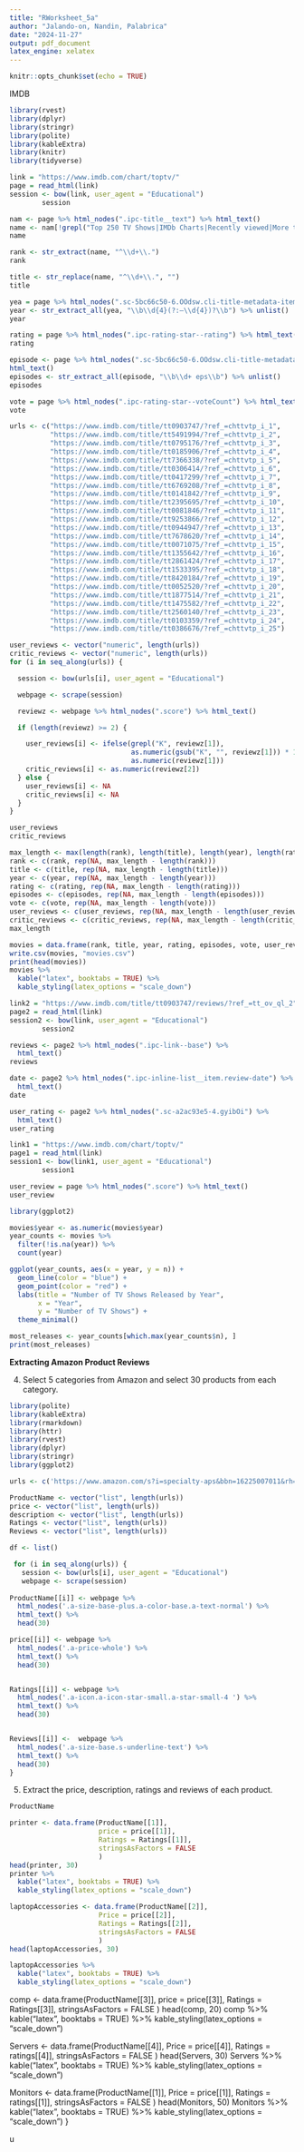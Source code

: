 ```yaml
---
title: "RWorksheet_5a"
author: "Jalando-on, Nandin, Palabrica"
date: "2024-11-27"
output: pdf_document
latex_engine: xelatex
---
```


```r
knitr::opts_chunk$set(echo = TRUE)

```

IMDB

```r
library(rvest)
library(dplyr)
library(stringr)
library(polite)
library(kableExtra)
library(knitr)
library(tidyverse)

link = "https://www.imdb.com/chart/toptv/"
page = read_html(link)
session <- bow(link, user_agent = "Educational") 
        session
```

```r
nam <- page %>% html_nodes(".ipc-title__text") %>% html_text()
name <- nam[!grepl("Top 250 TV Shows|IMDb Charts|Recently viewed|More to explore", nam, ignore.case = TRUE)]
name
```
```r
rank <- str_extract(name, "^\\d+\\.")
rank
```


```r
title <- str_replace(name, "^\\d+\\.", "")
title
```


```r
yea = page %>% html_nodes(".sc-5bc66c50-6.OOdsw.cli-title-metadata-item") %>% html_text()
year <- str_extract_all(yea, "\\b\\d{4}(?:–\\d{4})?\\b") %>% unlist()
year
```


```r
rating = page %>% html_nodes(".ipc-rating-star--rating") %>% html_text()
rating
```


```r
episode <- page %>% html_nodes(".sc-5bc66c50-6.OOdsw.cli-title-metadata-item") %>%
html_text()
episodes <- str_extract_all(episode, "\\b\\d+ eps\\b") %>% unlist()
episodes
```

```r
vote = page %>% html_nodes(".ipc-rating-star--voteCount") %>% html_text()
vote
```
```r
urls <- c("https://www.imdb.com/title/tt0903747/?ref_=chttvtp_i_1", 
          "https://www.imdb.com/title/tt5491994/?ref_=chttvtp_i_2",
          "https://www.imdb.com/title/tt0795176/?ref_=chttvtp_i_3",
          "https://www.imdb.com/title/tt0185906/?ref_=chttvtp_i_4",
          "https://www.imdb.com/title/tt7366338/?ref_=chttvtp_i_5",
          "https://www.imdb.com/title/tt0306414/?ref_=chttvtp_i_6",
          "https://www.imdb.com/title/tt0417299/?ref_=chttvtp_i_7",
          "https://www.imdb.com/title/tt6769208/?ref_=chttvtp_i_8",
          "https://www.imdb.com/title/tt0141842/?ref_=chttvtp_i_9",
          "https://www.imdb.com/title/tt2395695/?ref_=chttvtp_i_10",
          "https://www.imdb.com/title/tt0081846/?ref_=chttvtp_i_11",
          "https://www.imdb.com/title/tt9253866/?ref_=chttvtp_i_12",
          "https://www.imdb.com/title/tt0944947/?ref_=chttvtp_i_13",
          "https://www.imdb.com/title/tt7678620/?ref_=chttvtp_i_14",
          "https://www.imdb.com/title/tt0071075/?ref_=chttvtp_i_15",
          "https://www.imdb.com/title/tt1355642/?ref_=chttvtp_i_16",
          "https://www.imdb.com/title/tt2861424/?ref_=chttvtp_i_17",
          "https://www.imdb.com/title/tt1533395/?ref_=chttvtp_i_18",
          "https://www.imdb.com/title/tt8420184/?ref_=chttvtp_i_19",
          "https://www.imdb.com/title/tt0052520/?ref_=chttvtp_i_20",
          "https://www.imdb.com/title/tt1877514/?ref_=chttvtp_i_21",
          "https://www.imdb.com/title/tt1475582/?ref_=chttvtp_i_22",
          "https://www.imdb.com/title/tt2560140/?ref_=chttvtp_i_23",
          "https://www.imdb.com/title/tt0103359/?ref_=chttvtp_i_24",
          "https://www.imdb.com/title/tt0386676/?ref_=chttvtp_i_25")

user_reviews <- vector("numeric", length(urls))
critic_reviews <- vector("numeric", length(urls))
for (i in seq_along(urls)) {

  session <- bow(urls[i], user_agent = "Educational")

  webpage <- scrape(session)

  reviewz <- webpage %>% html_nodes(".score") %>% html_text()

  if (length(reviewz) >= 2) {

    user_reviews[i] <- ifelse(grepl("K", reviewz[1]), 
                              as.numeric(gsub("K", "", reviewz[1])) * 1000, 
                              as.numeric(reviewz[1]))
    critic_reviews[i] <- as.numeric(reviewz[2])
  } else {
    user_reviews[i] <- NA
    critic_reviews[i] <- NA
  }
}
```


```r
user_reviews
critic_reviews
```

```r
max_length <- max(length(rank), length(title), length(year), length(rating), length(episodes), length(vote))
rank <- c(rank, rep(NA, max_length - length(rank)))
title <- c(title, rep(NA, max_length - length(title)))
year <- c(year, rep(NA, max_length - length(year)))
rating <- c(rating, rep(NA, max_length - length(rating)))
episodes <- c(episodes, rep(NA, max_length - length(episodes)))
vote <- c(vote, rep(NA, max_length - length(vote)))
user_reviews <- c(user_reviews, rep(NA, max_length - length(user_reviews)))
critic_reviews <- c(critic_reviews, rep(NA, max_length - length(critic_reviews)))
max_length
```
```r
movies = data.frame(rank, title, year, rating, episodes, vote, user_reviews, critic_reviews, stringsAsFactors = FALSE)
write.csv(movies, "movies.csv")
print(head(movies))
movies %>%
  kable("latex", booktabs = TRUE) %>%
  kable_styling(latex_options = "scale_down")
```
```r
link2 = "https://www.imdb.com/title/tt0903747/reviews/?ref_=tt_ov_ql_2"
page2 = read_html(link)
session2 <- bow(link, user_agent = "Educational") 
        session2
```
```r
reviews <- page2 %>% html_nodes(".ipc-link--base") %>%  
  html_text()
reviews

```
```r
date <- page2 %>% html_nodes(".ipc-inline-list__item.review-date") %>%  
  html_text()
date 

```
```r
user_rating <- page2 %>% html_nodes(".sc-a2ac93e5-4.gyibOi") %>%  
  html_text()
user_rating
```


```r
link1 = "https://www.imdb.com/chart/toptv/"
page1 = read_html(link)
session1 <- bow(link1, user_agent = "Educational") 
        session1
```

```r
user_review = page %>% html_nodes(".score") %>% html_text()
user_review
```
```r
library(ggplot2)

movies$year <- as.numeric(movies$year)
year_counts <- movies %>%
  filter(!is.na(year)) %>%
  count(year)

ggplot(year_counts, aes(x = year, y = n)) +
  geom_line(color = "blue") +
  geom_point(color = "red") +
  labs(title = "Number of TV Shows Released by Year",
       x = "Year",
       y = "Number of TV Shows") +
  theme_minimal()

most_releases <- year_counts[which.max(year_counts$n), ]
print(most_releases)
```


**Extracting Amazon Product Reviews**

4. Select 5 categories from Amazon and select 30 products from each category.
```r
library(polite)
library(kableExtra)
library(rmarkdown)
library(httr)
library(rvest)
library(dplyr)
library(stringr)
library(ggplot2)
```

```r
urls <- c('https://www.amazon.com/s?i=specialty-aps&bbn=16225007011&rh=n%3A16225007011%2Cn%3A172635&ref=nav_em__nav_desktop_sa_intl_printers_0_2_6_11', 'https://www.amazon.com/s?i=specialty-aps&bbn=16225007011&rh=n%3A16225007011%2Cn%3A3011391011&ref=nav_em__nav_desktop_sa_intl_laptop_accessories_0_2_6_7', 'https://www.amazon.com/s?i=specialty-aps&bbn=16225007011&rh=n%3A16225007011%2Cn%3A193870011&ref=nav_em__nav_desktop_sa_intl_computer_components_0_2_6_3', 'https://www.amazon.com/s?i=specialty-aps&bbn=16225007011&rh=n%3A16225007011%2Cn%3A11036071&ref=nav_em__nav_desktop_sa_intl_servers_0_2_6_13', 'https://www.amazon.com/s?i=specialty-aps&bbn=16225007011&rh=n%3A16225007011%2Cn%3A1292115011&ref=nav_em__nav_desktop_sa_intl_monitors_0_2_6_8')

ProductName <- vector("list", length(urls))
price <- vector("list", length(urls))
description <- vector("list", length(urls))
Ratings <- vector("list", length(urls))
Reviews <- vector("list", length(urls))
```


```r
df <- list()

 for (i in seq_along(urls)) {
   session <- bow(urls[i], user_agent = "Educational")
   webpage <- scrape(session)
   
ProductName[[i]] <- webpage %>%
  html_nodes('.a-size-base-plus.a-color-base.a-text-normal') %>%
  html_text() %>%
  head(30)

price[[i]] <- webpage %>%
  html_nodes('.a-price-whole') %>%
  html_text() %>%
  head(30)


Ratings[[i]] <- webpage %>%
  html_nodes('.a-icon.a-icon-star-small.a-star-small-4 ') %>%
  html_text() %>%
  head(30)


Reviews[[i]] <-  webpage %>%
  html_nodes('.a-size-base.s-underline-text') %>%
  html_text() %>%
  head(30)
}
```
5. Extract the price, description, ratings and reviews of each product.
```r
ProductName
```

```r
printer <- data.frame(ProductName[[1]],
                      price = price[[1]],
                      Ratings = Ratings[[1]],
                      stringsAsFactors = FALSE
                      ) 
head(printer, 30)
printer %>% 
  kable("latex", booktabs = TRUE) %>%
  kable_styling(latex_options = "scale_down")
```

```r
laptopAccessories <- data.frame(ProductName[[2]],
                      Price = price[[2]],
                      Ratings = Ratings[[2]],
                      stringsAsFactors = FALSE
                      ) 
head(laptopAccessories, 30)

laptopAccessories %>% 
  kable("latex", booktabs = TRUE) %>%
  kable_styling(latex_options = "scale_down")
```

comp <- data.frame(ProductName[[3]],
                      price = price[[3]],
                      Ratings = Ratings[[3]],
                      stringsAsFactors = FALSE
                      ) 
head(comp, 20)
comp %>% 
  kable("latex", booktabs = TRUE) %>%
  kable_styling(latex_options = "scale_down")


Servers <- data.frame(ProductName[[4]],
                      Price = price[[4]],
                      Ratings = ratings[[4]],
                      stringsAsFactors = FALSE
                      ) 
head(Servers, 30)
Servers %>% 
  kable("latex", booktabs = TRUE) %>%
  kable_styling(latex_options = "scale_down")

Monitors <- data.frame(ProductName[[1]],
                      Price = price[[1]],
                      Ratings = ratings[[1]],
                      stringsAsFactors = FALSE
                      ) 
head(Monitors, 50)
Monitors %>% 
  kable("latex", booktabs = TRUE) %>%
  kable_styling(latex_options = "scale_down")
}

u


